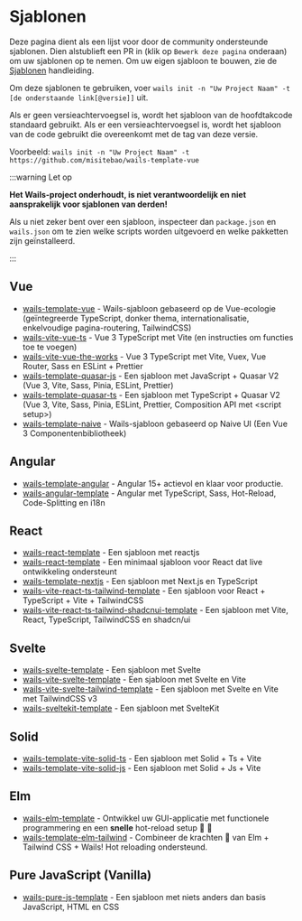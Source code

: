 # Sjablonen

Deze pagina dient als een lijst voor door de community ondersteunde sjablonen. Dien alstublieft een PR in (klik op `Bewerk deze pagina` onderaan) om uw sjablonen op te nemen. Om uw eigen sjabloon te bouwen, zie de [Sjablonen](../guides/templates.mdx) handleiding.

Om deze sjablonen te gebruiken, voer `wails init -n "Uw Project Naam" -t [de onderstaande link[@versie]]` uit.

Als er geen versieachtervoegsel is, wordt het sjabloon van de hoofdtakcode standaard gebruikt. Als er een versieachtervoegsel is, wordt het sjabloon van de code gebruikt die overeenkomt met de tag van deze versie.

Voorbeeld: `wails init -n "Uw Project Naam" -t https://github.com/misitebao/wails-template-vue`

:::warning Let op

**Het Wails-project onderhoudt, is niet verantwoordelijk en niet aansprakelijk voor sjablonen van derden!**

Als u niet zeker bent over een sjabloon, inspecteer dan `package.json` en `wails.json` om te zien welke scripts worden uitgevoerd en welke pakketten zijn geïnstalleerd.

:::

## Vue

- [wails-template-vue](https://github.com/misitebao/wails-template-vue) - Wails-sjabloon gebaseerd op de Vue-ecologie (geïntegreerde TypeScript, donker thema, internationalisatie, enkelvoudige pagina-routering, TailwindCSS)
- [wails-vite-vue-ts](https://github.com/codydbentley/wails-vite-vue-ts) - Vue 3 TypeScript met Vite (en instructies om functies toe te voegen)
- [wails-vite-vue-the-works](https://github.com/codydbentley/wails-vite-vue-the-works) - Vue 3 TypeScript met Vite, Vuex, Vue Router, Sass en ESLint + Prettier
- [wails-template-quasar-js](https://github.com/sgosiaco/wails-template-quasar-js) - Een sjabloon met JavaScript + Quasar V2 (Vue 3, Vite, Sass, Pinia, ESLint, Prettier)
- [wails-template-quasar-ts](https://github.com/sgosiaco/wails-template-quasar-ts) - Een sjabloon met TypeScript + Quasar V2 (Vue 3, Vite, Sass, Pinia, ESLint, Prettier, Composition API met &lt;script setup&gt;)
- [wails-template-naive](https://github.com/tk103331/wails-template-naive) - Wails-sjabloon gebaseerd op Naive UI (Een Vue 3 Componentenbibliotheek)

## Angular

- [wails-template-angular](https://github.com/mateothegreat/wails-template-angular) - Angular 15+ actievol en klaar voor productie.
- [wails-angular-template](https://github.com/TAINCER/wails-angular-template) - Angular met TypeScript, Sass, Hot-Reload, Code-Splitting en i18n

## React

- [wails-react-template](https://github.com/AlienRecall/wails-react-template) - Een sjabloon met reactjs
- [wails-react-template](https://github.com/flin7/wails-react-template) - Een minimaal sjabloon voor React dat live ontwikkeling ondersteunt
- [wails-template-nextjs](https://github.com/LGiki/wails-template-nextjs) - Een sjabloon met Next.js en TypeScript
- [wails-vite-react-ts-tailwind-template](https://github.com/hotafrika/wails-vite-react-ts-tailwind-template) - Een sjabloon voor React + TypeScript + Vite + TailwindCSS
- [wails-vite-react-ts-tailwind-shadcnui-template](https://github.com/Mahcks/wails-vite-react-tailwind-shadcnui-ts) - Een sjabloon met Vite, React, TypeScript, TailwindCSS en shadcn/ui

## Svelte

- [wails-svelte-template](https://github.com/raitonoberu/wails-svelte-template) - Een sjabloon met Svelte
- [wails-vite-svelte-template](https://github.com/BillBuilt/wails-vite-svelte-template) - Een sjabloon met Svelte en Vite
- [wails-vite-svelte-tailwind-template](https://github.com/BillBuilt/wails-vite-svelte-tailwind-template) - Een sjabloon met Svelte en Vite met TailwindCSS v3
- [wails-sveltekit-template](https://github.com/h8gi/wails-sveltekit-template) - Een sjabloon met SvelteKit

## Solid

- [wails-template-vite-solid-ts](https://github.com/xijaja/wails-template-solid-ts) - Een sjabloon met Solid + Ts + Vite
- [wails-template-vite-solid-js](https://github.com/xijaja/wails-template-solid-js) - Een sjabloon met Solid + Js + Vite

## Elm

- [wails-elm-template](https://github.com/benjamin-thomas/wails-elm-template) - Ontwikkel uw GUI-applicatie met functionele programmering en een **snelle** hot-reload setup :tada: :rocket:
- [wails-template-elm-tailwind](https://github.com/rnice01/wails-template-elm-tailwind) - Combineer de krachten :muscle: van Elm + Tailwind CSS + Wails! Hot reloading ondersteund.

## Pure JavaScript (Vanilla)

- [wails-pure-js-template](https://github.com/KiddoV/wails-pure-js-template) - Een sjabloon met niets anders dan basis JavaScript, HTML en CSS